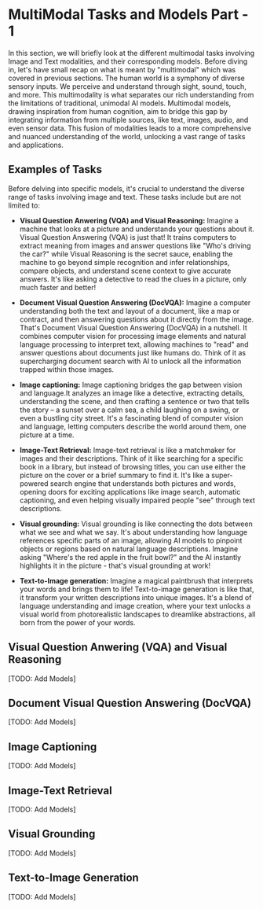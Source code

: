 # MultiModal Tasks and Models Part - 1

In this section, we will briefly look at the different multimodal tasks involving Image and Text modalities, and their corresponding models. Before diving in, let's have small recap on what is meant by "multimodal" which was covered in previous sections. The human world is a symphony of diverse sensory inputs. We perceive and understand through sight, sound, touch, and more. This multimodality is what separates our rich understanding from the limitations of traditional, unimodal AI models. Multimodal models, drawing inspiration from human cognition, aim to bridge this gap by integrating information from multiple sources, like text, images, audio, and even sensor data. This fusion of modalities leads to a more comprehensive and nuanced understanding of the world, unlocking a vast range of tasks and applications.

## Examples of Tasks
Before delving into specific models, it's crucial to understand the diverse range of tasks involving image and text. These tasks include but are not limited to:

- **Visual Question Anwering (VQA) and Visual Reasoning:** Imagine a machine that looks at a picture and understands your questions about it. Visual Question Answering (VQA) is just that! It trains computers to extract meaning from images and answer questions like "Who's driving the car?" while Visual Reasoning is the secret sauce, enabling the machine to go beyond simple recognition and infer relationships, compare objects, and understand scene context to give accurate answers. It's like asking a detective to read the clues in a picture, only much faster and better!

- **Document Visual Question Answering (DocVQA):** Imagine a computer understanding both the text and layout of a document, like a map or contract, and then answering questions about it directly from the image. That's Document Visual Question Answering (DocVQA) in a nutshell. It combines computer vision for processing image elements and natural language processing to interpret text, allowing machines to "read" and answer questions about documents just like humans do. Think of it as supercharging document search with AI to unlock all the information trapped within those images.

- **Image captioning:** Image captioning bridges the gap between vision and language.It analyzes an image like a detective, extracting details, understanding the scene, and then crafting a sentence or two that tells the story – a sunset over a calm sea, a child laughing on a swing, or even a bustling city street. It's a fascinating blend of computer vision and language, letting computers describe the world around them, one picture at a time.

- **Image-Text Retrieval:** Image-text retrieval is like a matchmaker for images and their descriptions. Think of it like searching for a specific book in a library, but instead of browsing titles, you can use either the picture on the cover or a brief summary to find it. It's like a super-powered search engine that understands both pictures and words, opening doors for exciting applications like image search, automatic captioning, and even helping visually impaired people "see" through text descriptions.

- **Visual grounding:** Visual grounding is like connecting the dots between what we see and what we say. It's about understanding how language references specific parts of an image, allowing AI models to pinpoint objects or regions based on natural language descriptions. Imagine asking "Where's the red apple in the fruit bowl?" and the AI instantly highlights it in the picture - that's visual grounding at work!

- **Text-to-Image generation:** Imagine a magical paintbrush that interprets your words and brings them to life! Text-to-image generation is like that, it transform your written descriptions into unique images. It's a blend of language understanding and image creation, where your text unlocks a visual world from photorealistic landscapes to dreamlike abstractions, all born from the power of your words.

## Visual Question Anwering (VQA) and Visual Reasoning
[TODO: Add Models]

## Document Visual Question Answering (DocVQA)
[TODO: Add Models]

## Image Captioning
[TODO: Add Models]

## Image-Text Retrieval
[TODO: Add Models]

## Visual Grounding
[TODO: Add Models]

## Text-to-Image Generation
[TODO: Add Models]